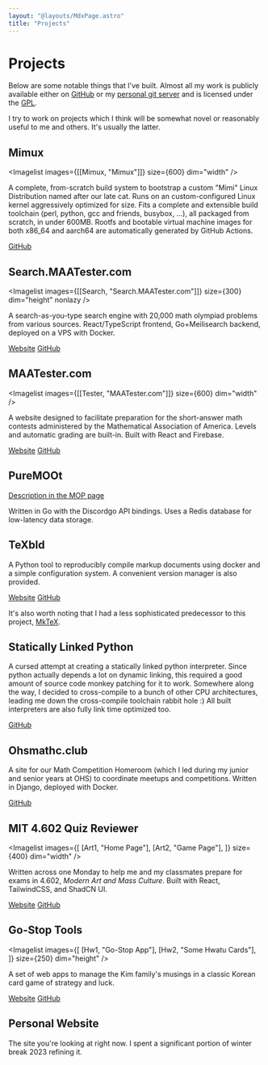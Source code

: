 ```yaml
---
layout: "@layouts/MdxPage.astro"
title: "Projects"
---
```



# Projects

Below are some notable things that I've built. Almost all my work is publicly
available either on [GitHub](https://github.com/junikimm717) or my
[personal git server](https://git.junickim.me) and is licensed under the
[GPL](https://www.gnu.org/licenses/gpl-3.0.en.html).

I try to work on projects which I think will be somewhat novel or reasonably
useful to me and others. It's usually the latter.

## Mimux


<Imagelist images={[[Mimux, "Mimux"]]} size={600} dim="width" />

A complete, from-scratch build system to bootstrap a custom "Mimi" Linux
Distribution named after our late cat. Runs on an custom-configured Linux kernel
aggressively optimized for size. Fits a complete and extensible build toolchain
(perl, python, gcc and friends, busybox, ...), all packaged from scratch, in
under 600MB. Rootfs and bootable virtual machine images for both x86_64 and
aarch64 are automatically generated by GitHub Actions.

[GitHub](https://github.com/junikimm717/lfs)

## Search.MAATester.com


<Imagelist
  images={[[Search, "Search.MAATester.com"]]}
  size={300}
  dim="height"
  nonlazy
/>

A search-as-you-type search engine with 20,000 math olympiad problems from
various sources. React/TypeScript frontend, Go+Meilisearch backend, deployed on
a VPS with Docker.

[Website](https://search.maatester.com)
[GitHub](https://github.com/MAA-Contest-Tester/search)

## MAATester.com


<Imagelist images={[[Tester, "MAATester.com"]]} size={600} dim="width" />

A website designed to facilitate preparation for the short-answer math contests
administered by the Mathematical Association of America. Levels and automatic
grading are built-in. Built with React and Firebase.

[Website](https://maatester.com)
[GitHub](https://github.com/MAA-Contest-Tester/website)

## PureMOOt

[Description in the MOP page](/mop/#puremoot)

Written in Go with the Discordgo API bindings. Uses a Redis database for low-latency data storage.

## TeXbld

A Python tool to reproducibly compile markup documents using docker and a simple
configuration system. A convenient version manager is also provided.

[Website](https://texbld.com) [GitHub](https://github.com/texbld)

It's also worth noting that I had a less sophisticated predecessor to this project,
[MkTeX](https://github.com/junikimm717/mktex).

## Statically Linked Python

A cursed attempt at creating a statically linked python interpreter. Since
python actually depends a lot on dynamic linking, this required a good amount of
source code monkey patching for it to work. Somewhere along the way, I decided
to cross-compile to a bunch of other CPU architectures, leading me down the
cross-compile toolchain rabbit hole :) All built interpreters are also fully
link time optimized too.

[GitHub](https://github.com/junikimm717/static-python)

## Ohsmathc.club

A site for our Math Competition Homeroom (which I led during my junior and
senior years at OHS) to coordinate meetups and competitions. Written in
Django, deployed with Docker.

[GitHub](https://github.com/junikimm717/ohsmathcc)

## MIT 4.602 Quiz Reviewer


<Imagelist
  images={[
    [Art1, "Home Page"],
    [Art2, "Game Page"],
  ]}
  size={400}
  dim="width"
/>

Written across one Monday to help me and my classmates prepare for exams in 4.602,
*Modern Art and Mass Culture*. Built with React, TailwindCSS, and ShadCN UI.

[Website](https://4602.mit.junic.kim)
[GitHub](https://github.com/junikimm717/4602-reviewer)

## Go-Stop Tools


<Imagelist
  images={[
    [Hw1, "Go-Stop App"],
    [Hw2, "Some Hwatu Cards"],
  ]}
  size={250}
  dim="height"
/>

A set of web apps to manage the Kim family's musings in a classic Korean card
game of strategy and luck.

[Website](https://gostoptools.github.io)
[GitHub](https://github.com/gostoptools)

## Personal Website

The site you're looking at right now. I spent a significant portion of winter
break 2023 refining it.
